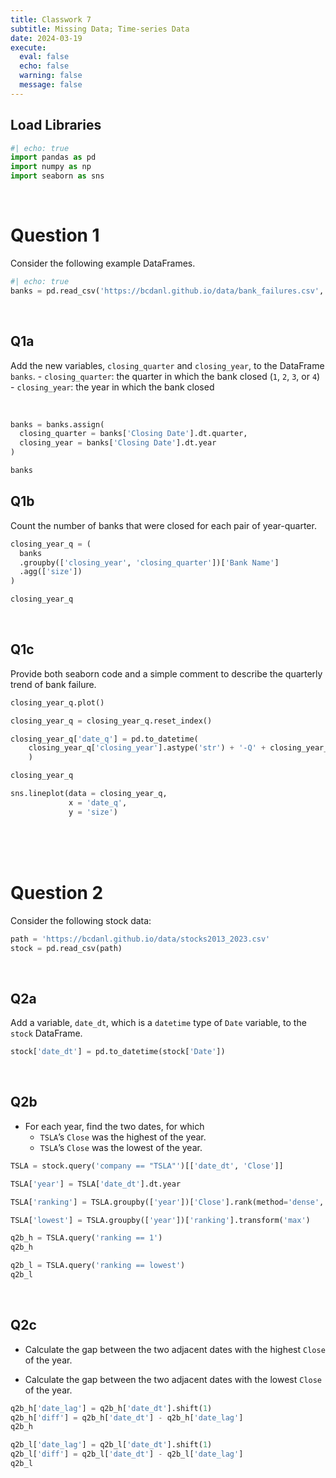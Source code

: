 ```yaml
---
title: Classwork 7
subtitle: Missing Data; Time-series Data
date: 2024-03-19
execute: 
  eval: false
  echo: false
  warning: false
  message: false
---
```


## Load Libraries

```python
#| echo: true
import pandas as pd
import numpy as np
import seaborn as sns
```

<br>

# Question 1


Consider the following example DataFrames.
```python
#| echo: true
banks = pd.read_csv('https://bcdanl.github.io/data/bank_failures.csv', parse_dates=["Closing Date"])

```

<br>

## Q1a
Add the new variables, `closing_quarter` and `closing_year`, to the DataFrame `banks`.
  - `closing_quarter`:  the quarter in which the bank closed (`1`, `2`, `3`, or `4`)
  - `closing_year`:  the year in which the bank closed


<br>

```python
banks = banks.assign(
  closing_quarter = banks['Closing Date'].dt.quarter,
  closing_year = banks['Closing Date'].dt.year
)

banks
```


## Q1b
Count the number of banks that were closed for each pair of year-quarter.

```python
closing_year_q = (
  banks
  .groupby(['closing_year', 'closing_quarter'])['Bank Name']
  .agg(['size'])
)

closing_year_q
```


<br>

## Q1c
Provide both seaborn code and a simple comment to describe the quarterly trend of bank failure.

```python
closing_year_q.plot()
```

```python
closing_year_q = closing_year_q.reset_index()

closing_year_q['date_q'] = pd.to_datetime(
    closing_year_q['closing_year'].astype('str') + '-Q' + closing_year_q['closing_quarter'].astype('str')
    )

closing_year_q

sns.lineplot(data = closing_year_q,
             x = 'date_q',
             y = 'size')

```


<br><br><br>

# Question 2

Consider the following stock data:

```python
path = 'https://bcdanl.github.io/data/stocks2013_2023.csv'
stock = pd.read_csv(path)
```

<br>

## Q2a

Add a variable, `date_dt`, which is a `datetime` type of `Date` variable, to the `stock` DataFrame.

```python
stock['date_dt'] = pd.to_datetime(stock['Date'])
```

<br>

## Q2b

- For each year, find the two dates, for which 
  - `TSLA`'s `Close` was the highest of the year.
  - `TSLA`'s `Close` was the lowest of the year.
  


```python
TSLA = stock.query('company == "TSLA"')[['date_dt', 'Close']]

TSLA['year'] = TSLA['date_dt'].dt.year

TSLA['ranking'] = TSLA.groupby(['year'])['Close'].rank(method='dense', ascending=False)

TSLA['lowest'] = TSLA.groupby(['year'])['ranking'].transform('max')

q2b_h = TSLA.query('ranking == 1')
q2b_h

q2b_l = TSLA.query('ranking == lowest')
q2b_l
```



<br>

## Q2c
- Calculate the gap between the two adjacent dates with the highest `Close` of the year.

- Calculate the gap between the two adjacent dates with the lowest `Close` of the year.


```python
q2b_h['date_lag'] = q2b_h['date_dt'].shift(1)
q2b_h['diff'] = q2b_h['date_dt'] - q2b_h['date_lag']
q2b_h
```

```python
q2b_l['date_lag'] = q2b_l['date_dt'].shift(1)
q2b_l['diff'] = q2b_l['date_dt'] - q2b_l['date_lag']
q2b_l
```

